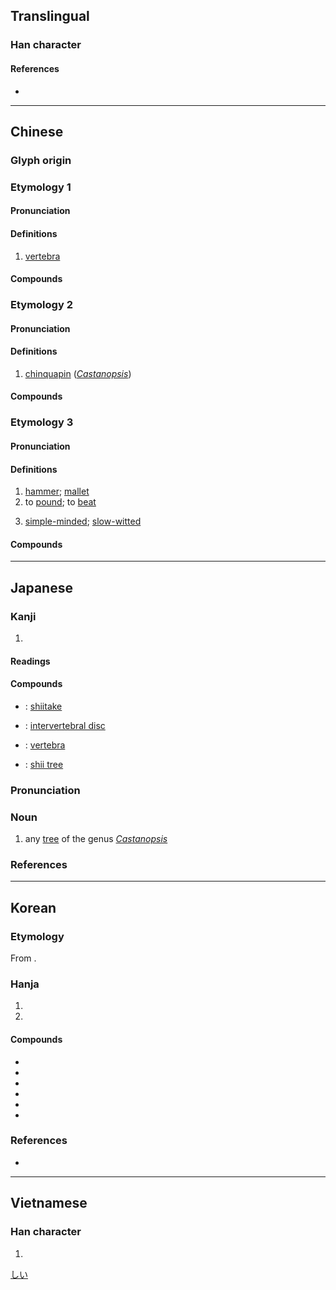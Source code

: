 {{character info}}
==Translingual==

===Han character===
{{Han char|rn=75|rad=木|as=08|sn=12|four=40914|canj=DOG|ids=⿰木隹}}

====References====
* {{Han ref|kx=0536.110|dkj=15024|dj=0924.010|hdz=21233.100|uh=690E|ud=26894|bh=B4D5|bd=46293}}

----

==Chinese==
{{zh-forms}}

===Glyph origin===
{{Han etym}}

===Etymology 1===

====Pronunciation====
{{zh-pron
|m=zhuī
|c=zeoi1
|mn=chui
|cat=n
}}

====Definitions====
{{zh-hanzi}}

# [[vertebra]]

====Compounds====
{{zh-der|回椎|尾椎骨|尾椎|椎骨|脊椎|腰椎神經|脊椎骨|胸椎|腰椎穿刺|腰椎|頸椎|脊椎動物|椎子|椎間板|圓椎|椎孔|椎間盤}}

===Etymology 2===

====Pronunciation====
{{zh-pron
|m=zhuī
|c=zeoi1
|cat=n
}}

====Definitions====
{{zh-hanzi}}

# [[chinquapin]] (''[[Castanopsis]]'')

====Compounds====
{{zh-der|椎茸}}

===Etymology 3===
{{rfe|zh|What relation is there between [[錘]], [[槌]], [[鎚]], and [[椎]]?}}

====Pronunciation====
{{zh-pron
|m=chuí,zhuī
|c=ceoi4
|mc=y
|oc=y
|ma=
|cat=n,v,a
}}

====Definitions====
{{zh-hanzi}}

# [[hammer]]; [[mallet]]
# to [[pound]]; to [[beat]]
# {{lb|zh|archaic}} [[simple-minded]]; [[slow-witted]]

====Compounds====
{{zh-der|椎心蝕骨|泣血椎心|椎心|椎心泣血|剝膚椎髓|博浪飛椎|椎拍輐斷|椎棒|椎埋|椎床倒枕|椎髻|椎魯|椎秦|椎牛饗士|鏈椎|椎輪大輅|打熱椎|椎輪}}

{{zh-cat|Beech family plants}}

----

==Japanese==

===Kanji===
{{ja-kanji|grade=|rs=木08}}

# {{rfdef|ja|sort=木08}}

====Readings====
{{ja-readings
|goon=すい, ずい<づい
|kanon=すい, つい<つい
|kun=つち-, う-つ, しい-<しひ-
}}

====Compounds====
{{der-top|Compounds}}
* {{ja-r|椎%茸|しい%たけ}}: [[shiitake]]
* {{ja-r|椎%間%板|つい%かん%ばん}}: [[intervertebral disc]]
* {{ja-r|椎%骨|つい%こつ}}: [[vertebra]]
* {{ja-r|円%椎|つぶら%じい}}: [[shii tree]]
{{der-bottom}}

{{wikipedia|lang=ja}}
{{ja-kanjitab|しい|yomi=k}}

===Pronunciation===
{{ja-pron|yomi=k|しい|acc=1|acc_ref=DJR,NHK}}

===Noun===
{{ja-noun|しい|シイ|hhira=しひ}}

# any [[tree]] of the genus ''[[Castanopsis]]''

===References===
<references/>

[[Category:ja:Beech family plants|しい]]

----

==Korean==

===Etymology===
From {{der|ko|ltc|-}} {{ltc-l|椎}}. {{hanja-hunmong|퇴|thwoy|器皿}}

===Hanja===
{{ko-hanja-search}}
{{ko-hanja|몽치|추}}

# {{hanja form of|추|[[mallet]]}}
# {{hanja form of|추|{{lb|ko|anatomy}} [[spine]]}}

====Compounds====
{{der-top3|Compounds}}
* {{ko-l|척추|脊椎}}
* {{ko-l|경추|頸椎}}
* {{ko-l|추골|椎骨}}
* {{ko-l|요추|腰椎}}
* {{ko-l|미추|尾椎}}
* {{ko-l|흉추|胸椎}}
{{der-bottom}}

===References===
* {{R:hanjadoc|5110}}

----

==Vietnamese==

===Han character===
{{vi-readings|reading=chòi, choi, chuỳ, dùi, truy, chuy|rs=木08}}

# {{rfdef|vi|sort=木08}}